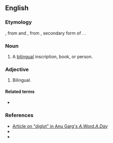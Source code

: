 ==English==

===Etymology===
{{bor|en|grc|δίγλωττις||two-tongued}}, from {{m|grc|δίς||twice}} and {{m|grc|γλωττίς}}, from {{m|grc|γλῶττα}}, secondary form of {{m|grc|γλῶσσα||tongue, language}}. {{confix|en|di|glot}}.

===Noun===
{{en-noun}}

# A [[bilingual]] inscription, book, or person.

===Adjective===
{{en-adj|-}}

# Bilingual.

====Related terms====
* {{l|en|polyglot}}

===References===
* [http://wordsmith.org/words/diglot.html Article on "diglot" in Anu Garg's ''A.Word.A.Day'']
* {{R:SAOB online|glottis}}
* {{R:SAOB online|glosa}}